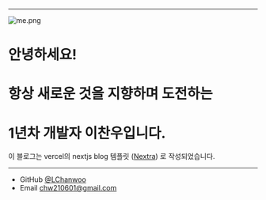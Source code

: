  
 ---
![me.png](/images/me.png)

# <h1> 안녕하세요! </h1> 
# <h1> 항상 새로운 것을 지향하며 도전하는 </h1>
# 1년차 개발자 이찬우입니다.


이 블로그는 vercel의 nextjs blog 템플릿 ([Nextra](https://nextra.vercel.app/)) 로 작성되었습니다.


---

- GitHub [@LChanwoo](https://github.com/LChanwoo)
- Email chw210601@gmail.com